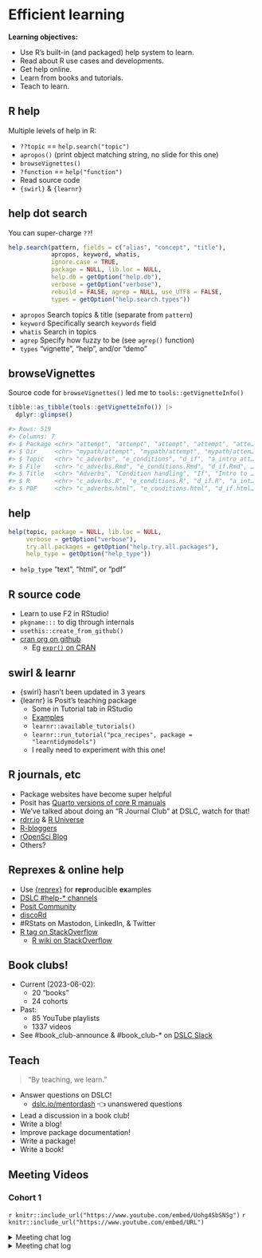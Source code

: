 # Efficient learning

**Learning objectives:**

-   Use R's built-in (and packaged) help system to learn.
-   Read about R use cases and developments.
-   Get help online.
-   Learn from books and tutorials.
-   Teach to learn.

## R help {-}

Multiple levels of help in R:

-   `??topic` == `help.search("topic")`
-   `apropos()` (print object matching string, no slide for this one)
-   `browseVignettes()`
-   `?function` == `help("function")`
-   Read source code
-   `{swirl}` & `{learnr}`

## help dot search {-}

You can super-charge `??`!

```r
help.search(pattern, fields = c("alias", "concept", "title"),
            apropos, keyword, whatis, 
            ignore.case = TRUE,
            package = NULL, lib.loc = NULL,
            help.db = getOption("help.db"),
            verbose = getOption("verbose"),
            rebuild = FALSE, agrep = NULL, use_UTF8 = FALSE,
            types = getOption("help.search.types"))
```

-   `apropos` Search topics & title (separate from `pattern`)
-   `keyword` Specifically search `keywords` field
-   `whatis` Search in topics
-   `agrep` Specify how fuzzy to be (see `agrep()` function)
-   `types` "vignette", "help", and/or "demo"

## browseVignettes {-}

Source code for `browseVignettes()` led me to `tools::getVignetteInfo()`

```r
tibble::as_tibble(tools::getVignetteInfo()) |> 
  dplyr::glimpse()

#> Rows: 519
#> Columns: 7
#> $ Package <chr> "attempt", "attempt", "attempt", "attempt", "atte…
#> $ Dir     <chr> "mypath/attempt", "mypath/attempt", "mypath/attem…
#> $ Topic   <chr> "c_adverbs", "e_conditions", "d_if", "a_intro_att…
#> $ File    <chr> "c_adverbs.Rmd", "e_conditions.Rmd", "d_if.Rmd", …
#> $ Title   <chr> "Adverbs", "Condition handling", "If", "Intro to …
#> $ R       <chr> "c_adverbs.R", "e_conditions.R", "d_if.R", "a_int…
#> $ PDF     <chr> "c_adverbs.html", "e_conditions.html", "d_if.html…
```

## help {-}

```r
help(topic, package = NULL, lib.loc = NULL,
     verbose = getOption("verbose"),
     try.all.packages = getOption("help.try.all.packages"),
     help_type = getOption("help_type"))
```

-   `help_type` "text", "html", or "pdf"

## R source code {-}

-   Learn to use F2 in RStudio!
-   `pkgname:::` to dig through internals
-   `usethis::create_from_github()`
-   [cran org on github](https://github.com/cran)
    -   Eg [`expr()` on CRAN](https://github.com/search?q=org%3Acran+%2F%28%5E%7C%5Cs%2B%7C%3A%3A%29expr%5C%28%2F&type=code)

## swirl & learnr {-}

-   {swirl} hasn't been updated in 3 years
-   {learnr} is Posit's teaching package
    -   Some in Tutorial tab in RStudio
    -   [Examples](https://rstudio.github.io/learnr/articles/examples.html)
    -   `learnr::available_tutorials()`
    -   `learnr::run_tutorial("pca_recipes", package = "learntidymodels")`
    -   I really need to experiment with this one!

## R journals, etc {-}

-   Package websites have become super helpful
-   Posit has [Quarto versions of core R manuals](https://rstudio.github.io/r-manuals/)
-   We've talked about doing an "R Journal Club" at DSLC, watch for that!
-   [rdrr.io](https://rdrr.io/) & [R Universe](https://r-universe.dev/search/)
-   [R-bloggers](https://www.r-bloggers.com/)
-   [rOpenSci Blog](https://ropensci.org/blog/)
-   Others?

## Reprexes & online help {-}

-   Use [{reprex}](https://cran.r-project.org/package=reprex) for **repr**oducible **ex**amples
-   [DSLC #help-\* channels](https://dslc.io/join)
-   [Posit Community](https://community.rstudio.com/)
-   [discoRd](https://discord.gg/UBuG5hzu)
-   #RStats on Mastodon, LinkedIn, & Twitter
-   [R tag on StackOverflow](https://stackoverflow.com/questions/tagged/r)
    -   [R wiki on StackOverflow](https://stackoverflow.com/tags/r/info)

## Book clubs! {-}

-   Current (2023-06-02):
    -   20 "books"
    -   24 cohorts
-   Past:
    -   85 YouTube playlists
    -   1337 videos
-   See #book_club-announce & #book_club-\* on [DSLC Slack](https://dslc.io/join)

## Teach {-}

> "By teaching, we learn."

-   Answer questions on DSLC!
    -   [dslc.io/mentordash](https://dslc.io/mentordash) 👈 unanswered questions
-   Lead a discussion in a book club!
-   Write a blog!
-   Improve package documentation! 
-   Write a package!
-   Write a book!

## Meeting Videos {-}

### Cohort 1 {-}

`r knitr::include_url("https://www.youtube.com/embed/Uohg4SbSNSg")`
`r knitr::include_url("https://www.youtube.com/embed/URL")`

<details>
<summary> Meeting chat log </summary>
```
00:09:00	Jon Harmon (jonthegeek):	start
00:47:30	Shah Nawaz:	Have you ever thought of doing seo of our r4ds channel ?
00:48:33	Shah Nawaz:	no i mean youtube channel
01:03:23	Keith Baxelbaum:	I've gotta run, thanks for this, Jon!
01:04:47	Jon Harmon (jonthegeek):	stop
```
</details>

<details>
<summary> Meeting chat log </summary>
```
00:08:14	Jon Harmon (jonthegeek):	start
00:14:29	Shah Nawaz:	Use of data reading through reader and rio package especially. We used the parquet format in our cohort.
00:32:32	Floris Vanderhaeghe:	Slides of the bookclubs: https://r4ds.github.io/bookclub-efficientr/
00:34:23	Shah Nawaz:	Any other book colin is writing or have written which we are unaware of
00:49:23	Priyanka G:	Kevin ushey's rstudio conf 2020 talk
00:49:32	Priyanka G:	Is the best resource for renv
00:49:52	Shah Nawaz:	Reacted to "Is the best resource..." with 👍
00:51:32	Jon Harmon (jonthegeek):	https://www.manning.com/books/five-lines-of-code
00:52:02	Priyanka G:	Aah Robert Martin.
00:52:31	Priyanka G:	I think he also wrote one book called how to write clean code or something
00:53:13	Priyanka G:	I heard somewhere that a fn shd ideally have 7 lines.. dint know if that's what 5 lines is used figuratively
00:53:43	Priyanka G:	Another place it said .. that a fn shd just do 1 thing.. whatever it takes
00:54:21	Priyanka G:	Yea absolutely 💯
01:00:44	Jon Harmon (jonthegeek):	stop
```
</details>
